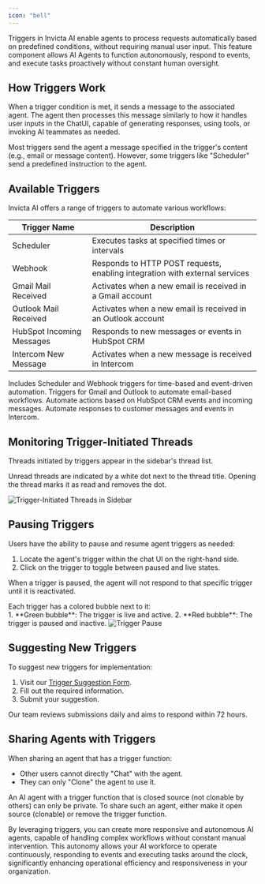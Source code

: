 ```yaml
---
icon: "bell"
---
```


Triggers in Invicta AI enable agents to process requests automatically based on predefined conditions, without requiring manual user input. This feature component allows AI Agents to function autonomously, respond to events, and execute tasks proactively without constant human oversight.

## How Triggers Work

When a trigger condition is met, it sends a message to the associated agent. The agent then processes this message similarly to how it handles user inputs in the ChatUI, capable of generating responses, using tools, or invoking AI teammates as needed.

<Note>
  Most triggers send the agent a message specified in the trigger's content
  (e.g., email or message content). However, some triggers like "Scheduler" send
  a predefined instruction to the agent.
</Note>

## Available Triggers

Invicta AI offers a range of triggers to automate various workflows:

| Trigger Name              | Description                                                                 |
| ------------------------- | --------------------------------------------------------------------------- |
| Scheduler                 | Executes tasks at specified times or intervals                              |
| Webhook                   | Responds to HTTP POST requests, enabling integration with external services |
| Gmail Mail Received       | Activates when a new email is received in a Gmail account                   |
| Outlook Mail Received     | Activates when a new email is received in an Outlook account                |
| HubSpot Incoming Messages | Responds to new messages or events in HubSpot CRM                           |
| Intercom New Message      | Activates when a new message is received in Intercom                        |

<CardGroup cols={2}>
  <Card title="Basic Triggers" icon="clock" href="/triggers/basic-triggers">
    Includes Scheduler and Webhook triggers for time-based and event-driven
    automation.
  </Card>
  <Card title="Email Triggers" icon="envelope" href="/triggers/email-triggers">
    Triggers for Gmail and Outlook to automate email-based workflows.
  </Card>
  <Card
    title="HubSpot Triggers"
    icon="hubspot"
    href="/triggers/hubspot-triggers"
  >
    Automate actions based on HubSpot CRM events and incoming messages.
  </Card>
  <Card
    title="Intercom Triggers"
    icon="intercom"
    href="/triggers/intercom-triggers"
  >
    Automate responses to customer messages and events in Intercom.
  </Card>
</CardGroup>

## Monitoring Trigger-Initiated Threads

Threads initiated by triggers appear in the sidebar's thread list.

<Info>
  Unread threads are indicated by a white dot next to the thread title. Opening
  the thread marks it as read and removes the dot.
</Info>

<img
  className="rounded-xl"
  src="/ai-agents/unread-thread.png"
  alt="Trigger-Initiated Threads in Sidebar"
/>

## Pausing Triggers

Users have the ability to pause and resume agent triggers as needed:

1. Locate the agent's trigger within the chat UI on the right-hand side.
2. Click on the trigger to toggle between paused and live states.

When a trigger is paused, the agent will not respond to that specific trigger until it is reactivated.

<Info>
  Each trigger has a colored bubble next to it: <br />
  1. **Green bubble**: The trigger is live and active. 2. **Red bubble**: The trigger
  is paused and inactive.
</Info>

<img className="rounded-xl" src="/ai-agents/pause.png" alt="Trigger Pause" />

## Suggesting New Triggers

To suggest new triggers for implementation:

1. Visit our [Trigger Suggestion Form](https://docs.google.com/forms/d/e/1FAIpQLSd7sP_r2cd885t49bRAsoAeP2L9RN2_XEIO9aLyLWDHDD7RSQ/viewform?usp=sf_link).
2. Fill out the required information.
3. Submit your suggestion.

<Tip>
  Our team reviews submissions daily and aims to respond within 72 hours.
</Tip>

## Sharing Agents with Triggers

When sharing an agent that has a trigger function:

- Other users cannot directly "Chat" with the agent.
- They can only "Clone" the agent to use it.

<Warning>
  An AI agent with a trigger function that is closed source (not clonable by
  others) can only be private. To share such an agent, either make it open
  source (clonable) or remove the trigger function.
</Warning>

By leveraging triggers, you can create more responsive and autonomous AI agents, capable of handling complex workflows without constant manual intervention. This autonomy allows your AI workforce to operate continuously, responding to events and executing tasks around the clock, significantly enhancing operational efficiency and responsiveness in your organization.
